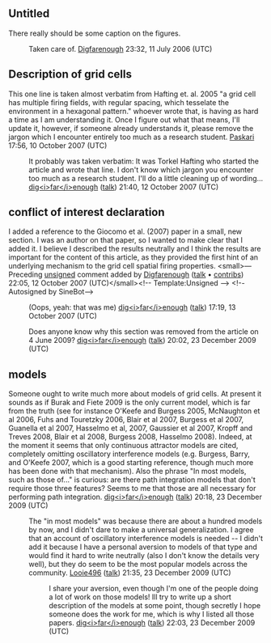 <article id="5147916" title=Talk:Grid cell>
	<talkpage id="5147916" title="Talk:Grid cell">
{{WikiProject Physiology|class=|importance=mid|field=cell}}
{{WikiProject Neuroscience|importance=mid|class=Start}}

==Untitled==
There really should be some caption on the figures.

:Taken care of. [[User:Digfarenough|Digfarenough]] 23:32, 11 July 2006 (UTC)

=Description of grid cells=
This one line is taken almost verbatim from Hafting et. al. 2005
&quot;a grid cell has multiple firing fields, with regular spacing, which tesselate the environment in a hexagonal pattern.&quot;
whoever wrote that, is having as hard a time as I am understanding it. Once I figure out what that means, I'll update it, however, if someone already understands it, please remove the jargon which I encounter entirely too much as a research student. [[User:Paskari|Paskari]] 17:56, 10 October 2007 (UTC)

:It probably was taken verbatim: It was Torkel Hafting who started the article and wrote that line. I don't know which jargon you encounter too much as a research student. I'll do a little cleaning up of wording... [[User:Digfarenough|dig&lt;i&gt;far&lt;/i&gt;enough]] ([[User talk:Digfarenough|talk]]) 21:40, 12 October 2007 (UTC)

== conflict of interest declaration ==

I added a reference to the Giocomo et al. (2007) paper in a small, new section. I was an author on that paper, so I wanted to make clear that I added it. I believe I described the results neutrally and I think the results are important for the content of this article, as they provided the first hint of an underlying mechanism to the grid cell spatial firing properties.  &lt;small&gt;—Preceding [[Wikipedia:Signatures|unsigned]] comment added by [[User:Digfarenough|Digfarenough]] ([[User talk:Digfarenough|talk]] • [[Special:Contributions/Digfarenough|contribs]]) 22:05, 12 October 2007 (UTC)&lt;/small&gt;&lt;!-- Template:Unsigned --&gt; &lt;!--Autosigned by SineBot--&gt;
:(Oops, yeah: that was me) [[User:Digfarenough|dig&lt;i&gt;far&lt;/i&gt;enough]] ([[User talk:Digfarenough|talk]]) 17:19, 13 October 2007 (UTC)

: Does anyone know why this section was removed from the article on 4 June 2009? [[User:Digfarenough|dig&lt;i&gt;far&lt;/i&gt;enough]] ([[User talk:Digfarenough|talk]]) 20:02, 23 December 2009 (UTC)

== models ==

Someone ought to write much more about models of grid cells. At present it sounds as if Burak and Fiete 2009 is the only current model, which is far from the truth 
(see for instance O'Keefe and Burgess 2005, McNaughton et al 2006, Fuhs and Touretzky 2006, Blair et al 2007, Burgess et al 2007, Guanella et al 2007, Hasselmo et al, 2007, Gaussier et al 2007, Kropff and Treves 2008, Blair et al 2008, Burgess 2008, Hasselmo 2008). Indeed, at the moment it seems that only continuous attractor models are cited, completely omitting oscillatory interference models (e.g. Burgess, Barry, and O'Keefe 2007, which is a good starting reference, though much more has been done with that mechanism). Also the phrase &quot;In most models, such as those of...&quot; is curious: are there path integration models that don't require those three features? Seems to me that those are all necessary for performing path integration. [[User:Digfarenough|dig&lt;i&gt;far&lt;/i&gt;enough]] ([[User talk:Digfarenough|talk]]) 20:18, 23 December 2009 (UTC)
:The &quot;in most models&quot; was because there are about a hundred models by now, and I didn't dare to make a universal generalization.  I agree that an account of oscillatory interference models is needed -- I didn't add it because I have a personal aversion to models of that type and would find it hard to write neutrally (also I don't know the details very well), but they do seem to be the most popular models across the community. [[User:Looie496|Looie496]] ([[User talk:Looie496|talk]]) 21:35, 23 December 2009 (UTC)
::I share your aversion, even though I'm one of the people doing a lot of work on those models! Ill try to write up a short description of the models at some point, though secretly I hope someone does the work for me, which is why I listed all those papers. [[User:Digfarenough|dig&lt;i&gt;far&lt;/i&gt;enough]] ([[User talk:Digfarenough|talk]]) 22:03, 23 December 2009 (UTC)
	</talkpage>
</article>